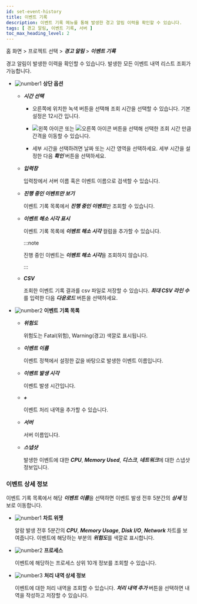 ```yaml
---
id: set-event-history
title: 이벤트 기록
description: 이벤트 기록 메뉴를 통해 발생한 경고 알림 이력을 확인할 수 있습니다.
tags: [ 경고 알림, 이벤트 기록, 서버 ]
toc_max_heading_level: 2
---
```


홈 화면 > 프로젝트 선택 > ***경고 알림*** > ***이벤트 기록***

경고 알림이 발생한 이력을 확인할 수 있습니다. 발생한 모든 이벤트 내역 리스트 조회가 가능합니다. 

<ImgLang img='event-history-server.png' desc='서버 이벤트 기록'/>

* ![number1](/img/number-01.png) **상단 옵션**

  * ***시간 선택***

    * 오른쪽에 위치한 녹색 버튼을 선택해 조회 시간을 선택할 수 있습니다. 기본 설정은 12시간 입니다.

    * ![왼쪽 아이콘](/img/left-arrow.svg) 또는 ![오른쪽 아이콘](/img/right-arrow.svg) 버튼을 선택해 선택한 조회 시간 만큼 간격을 이동할 수 있습니다.

    * 세부 시간을 선택하려면 날짜 또는 시간 영역을 선택하세요. 세부 시간을 설정한 다음 ***확인*** 버튼을 선택하세요.

  * ***입력창***  

    입력창에서 서버 이름 혹은 이벤트 이름으로 검색할 수 있습니다.

  * ***진행 중인 이벤트만 보기***

    이벤트 기록 목록에서 ***진행 중인 이벤트***만 조회할 수 있습니다.

  * ***이벤트 해소 시각 표시***

    이벤트 기록 목록에 ***이벤트 해소 시각*** 컬럼을 추가할 수 있습니다. 
    
    :::note
    
    진행 중인 이벤트는 ***이벤트 해소 시각***을 조회하지 않습니다.

    :::

  * ***CSV***

    조회한 이벤트 기록 결과를 csv 파일로 저장할 수 있습니다. ***최대 CSV 라인 수***를 입력한 다음 ***다운로드*** 버튼을 선택하세요.

* ![number2](/img/number-02.png) **이벤트 기록 목록**

  * ***위험도***

    위험도는 <span class='vslow'>Fatal</span>(위험), <span class='slow'>Warning</span>(경고) 색깔로 표시됩니다.

  * ***이벤트 이름***  

    이벤트 정책에서 설정한 값을 바탕으로 발생한 이벤트 이름입니다.

  * ***이벤트 발생 시각***  

    이벤트 발생 시간입니다.

  * ***+*** <cmdname sid="sms_alert_acknowledge" className="uitext" /><ScrollToLink anchor='scrollTo-alert-acknowledge' />

    이벤트 처리 내역을 추가할 수 있습니다.

  * ***서버***  

    서버 이름입니다. 

  * ***스냅샷***  

    발생한 이벤트에 대한 ***CPU***, ***Memory Used***, ***디스크***, ***네트워크***에 대한 스냅샷 정보입니다. 

### 이벤트 상세 정보 

이벤트 기록 목록에서 해당 ***이벤트 이름***을 선택하면 이벤트 발생 전후 5분간의 ***상세*** 정보로 이동합니다.

<ImgLang img='server-event-detail.png' desc='서버 이벤트 상세'/>

* ![number1](/img/number-01.png) **차트 위젯**

  알람 발생 전후 5분간의 ***CPU***, ***Memory Usage***, ***Disk I/O***, ***Network*** 차트를 보여줍니다. 이벤트에 해당하는 부분의 ***위험도***를 색깔로 표시합니다.

* ![number2](/img/number-02.png) **프로세스**

  이벤트에 해당하는 프로세스 상위 10개 정보를 조회할 수 있습니다. 

* ![number3](/img/number-03.png) **처리 내역 상세 정보**

  이벤트에 대한 처리 내역을 조회할 수 있습니다. ***처리 내역 추가*** 버튼을 선택하면 내역을 작성하고 저장할 수 있습니다.